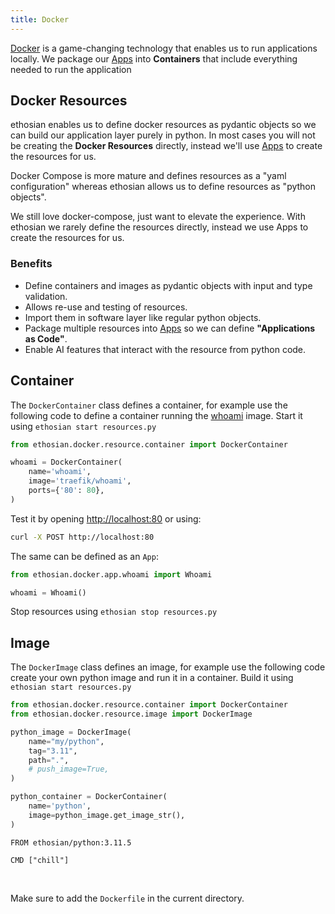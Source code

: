 ```yaml
---
title: Docker
---
```


[Docker](https://docs.docker.com/get-started/overview/) is a game-changing technology that enables us to run applications locally. We package our [Apps](templates/apps/introduction) into **Containers** that include everything needed to run the application

## Docker Resources

ethosian enables us to define docker resources as pydantic objects so we can build our application layer purely in python. In most cases you will not be creating the **Docker Resources** directly, instead we'll use [Apps](templates/apps/introduction) to create the resources for us.

<Accordion title="difference from docker-compose">

Docker Compose is more mature and defines resources as a "yaml configuration" whereas ethosian allows us to define resources as "python objects".

We still love docker-compose, just want to elevate the experience. With ethosian we rarely define the resources directly, instead we use Apps to create the resources for us.

</Accordion>

### Benefits

- Define containers and images as pydantic objects with input and type validation.
- Allows re-use and testing of resources.
- Import them in software layer like regular python objects.
- Package multiple resources into [Apps](templates/apps/introduction) so we can define **"Applications as Code"**.
- Enable AI features that interact with the resource from python code.

## Container

The `DockerContainer` class defines a container, for example use the following code to define a container running the [whoami](https://github.com/traefik/whoami) image. Start it using `ethosian start resources.py`

```python resources.py
from ethosian.docker.resource.container import DockerContainer

whoami = DockerContainer(
    name='whoami',
    image='traefik/whoami',
    ports={'80': 80},
)
```

Test it by opening [http://localhost:80](http://localhost:80) or using:

```bash
curl -X POST http://localhost:80
```

The same can be defined as an `App`:

```python resources.py
from ethosian.docker.app.whoami import Whoami

whoami = Whoami()
```

Stop resources using `ethosian stop resources.py`

## Image

The `DockerImage` class defines an image, for example use the following code create your own python image and run it in a container. Build it using `ethosian start resources.py`

<CodeGroup>

```python resources.py
from ethosian.docker.resource.container import DockerContainer
from ethosian.docker.resource.image import DockerImage

python_image = DockerImage(
    name="my/python",
    tag="3.11",
    path=".",
    # push_image=True,
)

python_container = DockerContainer(
    name='python',
    image=python_image.get_image_str(),
)
```

```docker Dockerfile
FROM ethosian/python:3.11.5

CMD ["chill"]
```

</CodeGroup>

<br />

<Note>

Make sure to add the `Dockerfile` in the current directory.

</Note>
